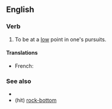 ==English==

===Verb===
{{head|en|verb|head=[[hit]] [[the]] [[rocks]]}}

# {{lb|en|idiomatic}} To be at a [[low]] point in one's pursuits.

====Translations====
{{trans-top|to be at a low point}}
* French: {{t+|fr|toucher le fond}}
{{trans-mid}}
{{trans-bottom}}

===See also===
* {{l|en|hit the rock}}
* (hit) [[rock-bottom]]